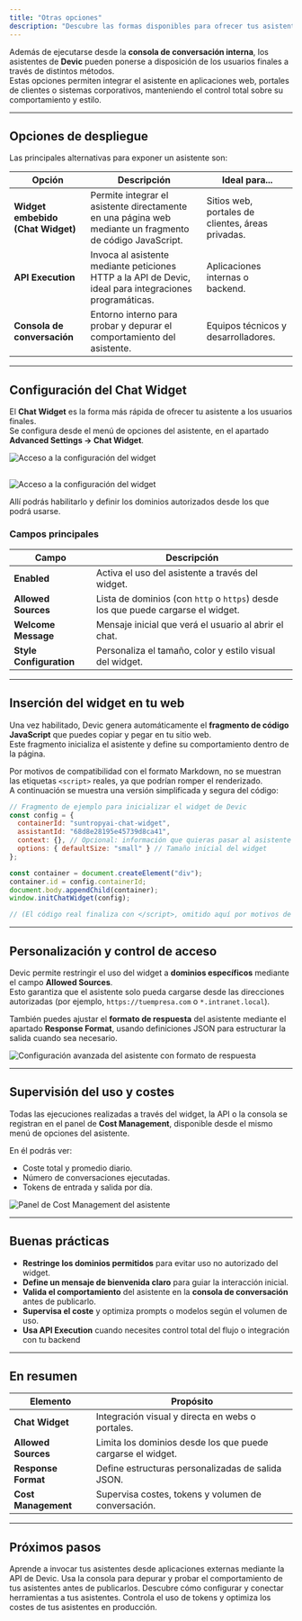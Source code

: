 ```yaml
---
title: "Otras opciones"
description: "Descubre las formas disponibles para ofrecer tus asistentes de Devic a usuarios finales: widgets web, integraciones externas y control avanzado de configuración."
---
```


Además de ejecutarse desde la **consola de conversación interna**, los asistentes de **Devic** pueden ponerse a disposición de los usuarios finales a través de distintos métodos.\
Estas opciones permiten integrar el asistente en aplicaciones web, portales de clientes o sistemas corporativos, manteniendo el control total sobre su comportamiento y estilo.

---

## Opciones de despliegue

Las principales alternativas para exponer un asistente son:

| Opción                            | Descripción                                                                                              | Ideal para...                                     |
| --------------------------------- | -------------------------------------------------------------------------------------------------------- | ------------------------------------------------- |
| **Widget embebido (Chat Widget)** | Permite integrar el asistente directamente en una página web mediante un fragmento de código JavaScript. | Sitios web, portales de clientes, áreas privadas. |
| **API Execution**                 | Invoca al asistente mediante peticiones HTTP a la API de Devic, ideal para integraciones programáticas.  | Aplicaciones internas o backend.                  |
| **Consola de conversación**       | Entorno interno para probar y depurar el comportamiento del asistente.                                   | Equipos técnicos y desarrolladores.               |

---

## Configuración del Chat Widget

El **Chat Widget** es la forma más rápida de ofrecer tu asistente a los usuarios finales.\
Se configura desde el menú de opciones del asistente, en el apartado **Advanced Settings → Chat Widget**.

![Acceso a la configuración del widget](/access-advance-settings-widget-assistant.png)

## 

![Acceso a la configuración del widget](/chat-widget-front.png)

Allí podrás habilitarlo y definir los dominios autorizados desde los que podrá usarse.

### Campos principales

| Campo                   | Descripción                                                                      |
| ----------------------- | -------------------------------------------------------------------------------- |
| **Enabled**             | Activa el uso del asistente a través del widget.                                 |
| **Allowed Sources**     | Lista de dominios (con `http` o `https`) desde los que puede cargarse el widget. |
| **Welcome Message**     | Mensaje inicial que verá el usuario al abrir el chat.                            |
| **Style Configuration** | Personaliza el tamaño, color y estilo visual del widget.                         |

---

## Inserción del widget en tu web

Una vez habilitado, Devic genera automáticamente el **fragmento de código JavaScript** que puedes copiar y pegar en tu sitio web.\
Este fragmento inicializa el asistente y define su comportamiento dentro de la página.

Por motivos de compatibilidad con el formato Markdown, no se muestran las etiquetas `<script>` reales, ya que podrían romper el renderizado.\
A continuación se muestra una versión simplificada y segura del código:

```js
// Fragmento de ejemplo para inicializar el widget de Devic
const config = {
  containerId: "suntropyai-chat-widget",
  assistantId: "68d8e28195e45739d8ca41",
  context: {}, // Opcional: información que quieras pasar al asistente
  options: { defaultSize: "small" } // Tamaño inicial del widget
};

const container = document.createElement("div");
container.id = config.containerId;
document.body.appendChild(container);
window.initChatWidget(config);

// (El código real finaliza con </script>, omitido aquí por motivos de compatibilidad con Markdown)
```

---

## Personalización y control de acceso

Devic permite restringir el uso del widget a **dominios específicos** mediante el campo **Allowed Sources**.\
Esto garantiza que el asistente solo pueda cargarse desde las direcciones autorizadas (por ejemplo, `https://tuempresa.com` o `*.intranet.local`).

También puedes ajustar el **formato de respuesta** del asistente mediante el apartado **Response Format**, usando definiciones JSON para estructurar la salida cuando sea necesario.

![Configuración avanzada del asistente con formato de respuesta](/advance-settings-assistant.png)

---

## Supervisión del uso y costes

Todas las ejecuciones realizadas a través del widget, la API o la consola se registran en el panel de **Cost Management**, disponible desde el mismo menú de opciones del asistente.

En él podrás ver:

- Coste total y promedio diario.
- Número de conversaciones ejecutadas.
- Tokens de entrada y salida por día.

![Panel de Cost Management del asistente](/cost-management-assistant.png)

---

## Buenas prácticas

- **Restringe los dominios permitidos** para evitar uso no autorizado del widget.
- **Define un mensaje de bienvenida claro** para guiar la interacción inicial.
- **Valida el comportamiento** del asistente en la **consola de conversación** antes de publicarlo.
- **Supervisa el coste** y optimiza prompts o modelos según el volumen de uso.
- **Usa API Execution** cuando necesites control total del flujo o integración con tu backend

---

## En resumen

| Elemento            | Propósito                                                   |
| ------------------- | ----------------------------------------------------------- |
| **Chat Widget**     | Integración visual y directa en webs o portales.            |
| **Allowed Sources** | Limita los dominios desde los que puede cargarse el widget. |
| **Response Format** | Define estructuras personalizadas de salida JSON.           |
| **Cost Management** | Supervisa costes, tokens y volumen de conversación.         |

---

## Próximos pasos

<CardGroup cols={2}>
  <Card title="API Execution" icon="code" href="./api-execution">
    Aprende a invocar tus asistentes desde aplicaciones externas mediante la API de Devic.
  </Card>
  <Card title="Conversation Console" icon="terminal" href="./conversation-console">
    Usa la consola para depurar y probar el comportamiento de tus asistentes antes de publicarlos.
  </Card>
  <Card title="Tools" icon="wrench" href="./tools">
    Descubre cómo configurar y conectar herramientas a tus asistentes.
  </Card>
  <Card title="Cost Management" icon="coins" href="./costes">
    Controla el uso de tokens y optimiza los costes de tus asistentes en producción.
  </Card>
</CardGroup>